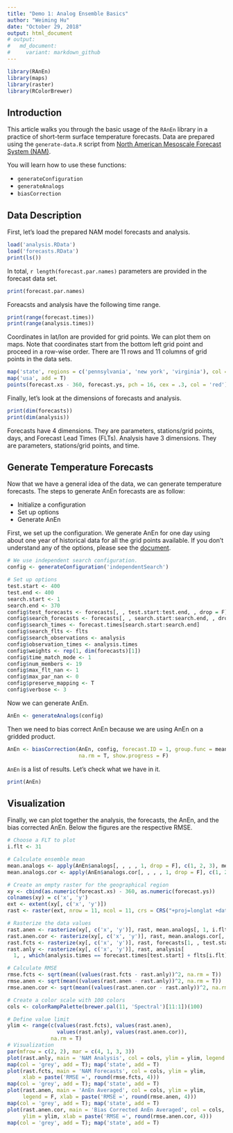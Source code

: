 ```yaml
---
title: "Demo 1: Analog Ensemble Basics"
author: "Weiming Hu"
date: "October 29, 2018"
output: html_document
# output: 
#   md_document:
#     variant: markdown_github
---
```


```r
library(RAnEn)
library(maps)
library(raster)
library(RColorBrewer)
```

## Introduction

This article walks you through the basic usage of the `RAnEn` library in a practice of short-term surface temperature forecasts. Data are prepared using the `generate-data.R` script from [North American Mesoscale Forecast System (NAM)](https://www.ncdc.noaa.gov/data-access/model-data/model-datasets/north-american-mesoscale-forecast-system-nam). 

You will learn how to use these functions:

- `generateConfiguration`
- `generateAnalogs`
- `biasCorrection`

## Data Description

First, let's load the prepared NAM model forecasts and analysis.

```r
load('analysis.RData')
load('forecasts.RData')
print(ls())
```

In total, `r length(forecast.par.names)` parameters are provided in the forecast data set.

```r
print(forecast.par.names)
```

Foreacsts and analysis have the following time range.

```r
print(range(forecast.times))
print(range(analysis.times))
```

Coordinates in lat/lon are provided for grid points. We can plot them on maps. Note that coordinates start from the bottom left grid point and proceed in a row-wise order. There are 11 rows and 11 columns of grid points in the data sets.

```r
map('state', regions = c('pennsylvania', 'new york', 'virginia'), col = 'grey')
map('usa', add = T)
points(forecast.xs - 360, forecast.ys, pch = 16, cex = .3, col = 'red')
```

Finally, let's look at the dimensions of forecasts and analysis.

```r
print(dim(forecasts))
print(dim(analysis))
```

Forecasts have 4 dimensions. They are parameters, stations/grid points, days, and Forecast Lead Times (FLTs). Analysis have 3 dimensions. They are parameters, stations/grid points, and time.

## Generate Temperature Forecasts

Now that we have a general idea of the data, we can generate temperature forecasts. The steps to generate AnEn forecasts are as follow:

- Initialize a configuration
- Set up options
- Generate AnEn

First, we set up the configuration. We generate AnEn for one day using about one year of historical data for all the grid points available. If you don't understand any of the options, please see the [document](https://weiming-hu.github.io/AnalogsEnsemble/R/reference/generateConfiguration.html).

```r
# We use independent search configuration.
config <- generateConfiguration('independentSearch')

# Set up options
test.start <- 400
test.end <- 400
search.start <- 1
search.end <- 370
config$test_forecasts <- forecasts[, , test.start:test.end, , drop = F]
config$search_forecasts <- forecasts[, , search.start:search.end, , drop = F]
config$search_times <- forecast.times[search.start:search.end]
config$search_flts <- flts
config$search_observations <- analysis
config$observation_times <- analysis.times
config$weights <- rep(1, dim(forecasts)[1])
config$time_match_mode <- 1
config$num_members <- 19
config$max_flt_nan <- 1
config$max_par_nan <- 0
config$preserve_mapping <- T
config$verbose <- 3
```

Now we can generate AnEn.

```r
AnEn <- generateAnalogs(config)
```

Then we need to bias correct AnEn because we are using AnEn on a gridded product.

```r
AnEn <- biasCorrection(AnEn, config, forecast.ID = 1, group.func = mean,
                       na.rm = T, show.progress = F)
```

`AnEn` is a list of results. Let's check what we have in it.

```r
print(AnEn)
```

## Visualization

Finally, we can plot together the analysis, the forecasts, the AnEn, and the bias corrected AnEn. Below the figures are the respective RMSE.

```r
# Choose a FLT to plot
i.flt <- 31

# Calculate ensemble mean
mean.analogs <- apply(AnEn$analogs[, , , , 1, drop = F], c(1, 2, 3), mean, na.rm = T)
mean.analogs.cor <- apply(AnEn$analogs.cor[, , , , 1, drop = F], c(1, 2, 3), mean, na.rm = T)

# Create an empty raster for the geographical region
xy <- cbind(as.numeric(forecast.xs) - 360, as.numeric(forecast.ys))
colnames(xy) = c('x', 'y')
ext <- extent(xy[, c('x', 'y')])
rast <- raster(ext, nrow = 11, ncol = 11, crs = CRS("+proj=longlat +datum=WGS84"))

# Rasterize the data values
rast.anen <- rasterize(xy[, c('x', 'y')], rast, mean.analogs[, 1, i.flt], fun = mean)
rast.anen.cor <- rasterize(xy[, c('x', 'y')], rast, mean.analogs.cor[, 1, i.flt], fun = mean)
rast.fcts <- rasterize(xy[, c('x', 'y')], rast, forecasts[1, , test.start, i.flt], fun = mean)
rast.anly <- rasterize(xy[, c('x', 'y')], rast, analysis[
  1, , which(analysis.times == forecast.times[test.start] + flts[i.flt])], fun = mean)

# Calculate RMSE
rmse.fcts <- sqrt(mean((values(rast.fcts - rast.anly))^2, na.rm = T))
rmse.anen <- sqrt(mean((values(rast.anen - rast.anly))^2, na.rm = T))
rmse.anen.cor <- sqrt(mean((values(rast.anen.cor - rast.anly))^2, na.rm = T))

# Create a color scale with 100 colors
cols <- colorRampPalette(brewer.pal(11, 'Spectral')[11:1])(100)

# Define value limit
ylim <- range(c(values(rast.fcts), values(rast.anen),
                values(rast.anly), values(rast.anen.cor)),
              na.rm = T)
# Visualization
par(mfrow = c(2, 2), mar = c(4, 1, 3, 3))
plot(rast.anly, main = 'NAM Analysis', col = cols, ylim = ylim, legend = F)
map(col = 'grey', add = T); map('state', add = T)
plot(rast.fcts, main = 'NAM Forecasts', col = cols, ylim = ylim,
     xlab = paste('RMSE =', round(rmse.fcts, 4)))
map(col = 'grey', add = T); map('state', add = T)
plot(rast.anen, main = 'AnEn Averaged', col = cols, ylim = ylim,
     legend = F, xlab = paste('RMSE =', round(rmse.anen, 4)))
map(col = 'grey', add = T); map('state', add = T)
plot(rast.anen.cor, main = 'Bias Corrected AnEn Averaged', col = cols,
     ylim = ylim, xlab = paste('RMSE =', round(rmse.anen.cor, 4)))
map(col = 'grey', add = T); map('state', add = T)
```

